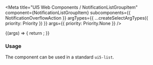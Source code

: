 
<Meta
  title="UI5 Web Components / NotificationListGroupItem"
  component={NotificationListGroupItem}
  subcomponents={{ NotificationOverflowAction }}
  argTypes={{
    ...createSelectArgTypes({ priority: Priority })
  }}
  args={{
    priority: Priority.None
  }}
/>

<DocsHeader />

<Canvas>
  <Story name="Default">
    {(args) => {
      return <NotificationListGroupItem {...args} />;
    }}
  </Story>
</Canvas>

<ArgsTable story="." />
<h3>Usage</h3>
The component can be used in a standard <code>ui5-list</code>.
